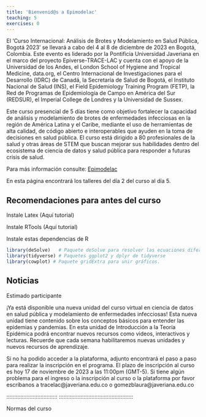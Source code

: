 ```yaml
---
title: 'Bienvenid@s a Epimodelac'
teaching: 5
exercises: 0
---
```


El ‘Curso Internacional: Análisis de Brotes y Modelamiento en Salud Pública, Bogotá 2023’ se llevará a cabo del 4 al 8 de diciembre de 2023 en Bogotá, Colombia. Este evento es liderado por la Pontificia Universidad Javeriana en el marco del proyecto Epiverse-TRACE-LAC y cuenta con el apoyo de la Universidad de los Andes, el London School of Hygiene and Tropical Medicine, data.org, el Centro Internacional de Investigaciones para el Desarrollo (IDRC) de Canadá, la Secretaría de Salud de Bogotá, el Instituto Nacional de Salud (INS), el Field Epidemiology Training Program (FETP), la Red de Programas de Epidemiología de Campo en América del Sur (REDSUR), el Imperial College de Londres y la Universidad de Sussex. 


Este curso presencial de 5 días tiene como objetivo fortalecer la capacidad de análisis y modelamiento de brotes de enfermedades infecciosas en la región de América Latina y el Caribe, mediante el uso de herramientas de alta calidad, de código abierto e interoperables que ayuden en la toma de decisiones en salud pública. El curso está dirigido a 80 profesionales de la salud y otras áreas de STEM que buscan mejorar sus habilidades dentro del ecosistema de ciencia de datos y salud pública para responder a futuras crisis de salud.

Para más información consulte: [Epimodelac](https://epimodelac.com/)

En esta página encontrará los talleres del día 2 del curso al día 5. 

::::::::::::::::::::::::::::::::::::: Challenge

## Recomendaciones para antes del curso

Instale Latex (Aquí tutorial)

Instale RTools (Aquí tutorial)

Instale estas dependencias de R

```r
library(deSolve)   # Paquete deSolve para resolver las ecuaciones diferenciales
library(tidyverse) # Paquetes ggplot2 y dplyr de tidyverse
library(cowplot) # Paquete gridExtra para unir gráficos.
```

:::::::::::::::::::::::::::::::::


## Noticias

Estimado participante

¡Ya está disponible una nueva unidad del curso virtual en ciencia de datos en salud pública y modelamiento de enfermedades infecciosas! Esta nueva unidad tiene contenido sobre los conceptos básicos para entender las epidemias y pandemias. En esta unidad de Introducción a la Teoría Epidémica podrá encontrar nuevos recursos como videos, interactivos y lecturas. Recuerde que cada semana habilitaremos nuevas unidades y nuevos recursos de aprendizaje. 

Si no ha podido acceder a la plataforma, adjunto encontrará el paso a paso para realizar la inscripción en el programa. El plazo de inscripción al curso es hoy 17 de noviembre de 2023 a las 11:00pm (GMT-5). Si tiene algún problema para el ingreso o la inscripción al curso o la plataforma por favor escríbanos a  tracelac@javeriana.edu.co o gomezblaura@javeriana.edu.co 

:::::::::::::::::::::::::::::::::
::::::::::::::::::::::::::::::::::::::::::::::::





::::::::::::::::::::::::::::::::::::: keypoints 

Normas del curso

::::::::::::::::::::::::::::::::::::::::::::::::

